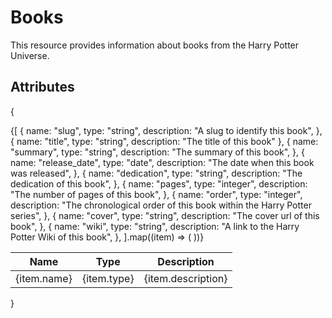 # Books

This resource provides information about books from the Harry Potter Universe.

## Attributes

{

<table>
  <thead>
    <tr>
      <th>Name</th>
      <th>Type</th>
      <th>Description</th>
    </tr>
  </thead>
  <tbody>
    {[
      {
        name: "slug",
        type: "string",
        description: "A slug to identify this book",
      },
      { name: "title", type: "string", description: "The title of this book" },
      {
        name: "summary",
        type: "string",
        description: "The summary of this book",
      },
      {
        name: "release_date",
        type: "date",
        description: "The date when this book was released",
      },
      {
        name: "dedication",
        type: "string",
        description: "The dedication of this book",
      },
      {
        name: "pages",
        type: "integer",
        description: "The number of pages of this book",
      },
      {
        name: "order",
        type: "integer",
        description:
          "The chronological order of this book within the Harry Potter series",
      },
      {
        name: "cover",
        type: "string",
        description: "The cover url of this book",
      },
      {
        name: "wiki",
        type: "string",
        description: "A link to the Harry Potter Wiki of this book",
      },
    ].map((item) => (
      <tr key={item.name}>
        <td>{item.name}</td>
        <td>{item.type}</td>
        <td>{item.description}</td>
      </tr>
    ))}
  </tbody>
</table>
}
